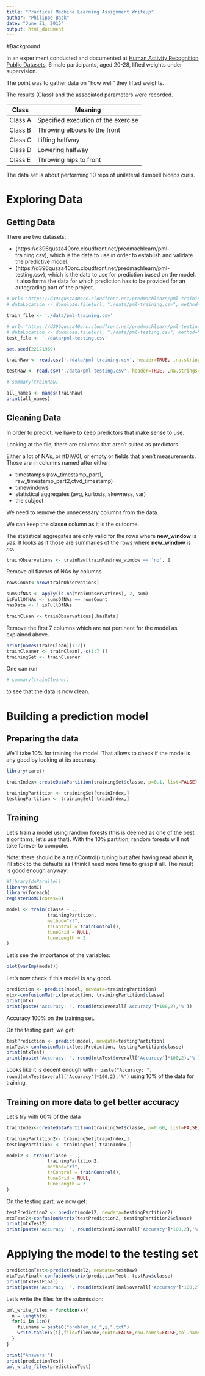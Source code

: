 ```yaml
---
title: "Practical Machine Learning Assignment Writeup"
author: "Philippe Back"
date: "June 21, 2015"
output: html_document
---
```


#Background

In an experiment conducted and documented at [Human Activity Recognition Public Datasets](http://groupware.les.inf.puc-rio.br/har), 6 male participants, aged 20-28, lifted weights under supervision.

The point was to gather data on "how well" they lifted weights.

The results (Class) and the associated parameters were recorded.

Class | Meaning
------| -------
Class A | Specified execution of the exercise
Class B | Throwing elbows to the front
Class C | Lifting halfway
Class D | Lowering halfway
Class E | Throwing hips to front

The data set is about performing 10 reps of unilateral dumbell biceps curls.

# Exploring Data

## Getting Data
There are two datasets:

- (https://d396qusza40orc.cloudfront.net/predmachlearn/pml-training.csv), which is the data to use in order to establish and validate the predictive model.
- (https://d396qusza40orc.cloudfront.net/predmachlearn/pml-testing.csv), which is the data to use for prediction based on the model. It also forms the data for which prediction has to be provided for an autograding part of the project.

```r
# url<-"https://d396qusza40orc.cloudfront.net/predmachlearn/pml-training.csv"
# dataLocation <- download.file(url, "./data/pml-training.csv", method="curl")

train_file <- './data/pml-training.csv'

# url<-"https://d396qusza40orc.cloudfront.net/predmachlearn/pml-testing.csv"
# dataLocation <- download.file(url, "./data/pml-testing.csv", method="curl")
test_file <- './data/pml-testing.csv'
```

```r

set.seed(22121969)

trainRaw <- read.csv('./data/pml-training.csv', header=TRUE, ,na.strings=c('NA','#DIV/0!',' ',''))

testRaw <- read.csv('./data/pml-testing.csv', header=TRUE, ,na.strings=c('NA','#DIV/0!',' ',''))

# summary(trainRaw)

all_names <- names(trainRaw)
print(all_names)

```

## Cleaning Data

In order to predict, we have to keep predictors that make sense to use.

Looking at the file, there are columns that aren't suited as predictors.

Either a lot of NA's, or #DIV/0!, or empty or fields that aren't measurements. Those are in columns named after either:

- timestamps (raw_timestamp_part1, raw_timestamp_part2,ctvd_timestamp)
- timewindows 
- statistical aggregates (avg, kurtosis, skewness, var)
- the subject

We need to remove the unnecessary columns from the data.

We can keep the **classe** column as it is the outcome.

The statistical aggregates are only valid for the rows where **new_window** is *yes*. It looks as if those are summaries of the rows where **new_window** is *no*.

```r
trainObservations <- trainRaw[trainRaw$new_window == 'no', ]
```

Remove all flavors of NAs by columns

```r
rowsCount<-nrow(trainObservations)

sumsOfNAs <- apply(is.na(trainObservations), 2, sum) 
isFullOfNAs <- sumsOfNAs == rowsCount
hasData <- ! isFullOfNAs

trainClean <- trainObservations[,hasData]
```

Remove the first 7 columns which are not pertinent for the model as explained above.

```r
print(names(trainClean)[1:7])
trainCleaner <- trainClean[,-c(1:7 )]
trainingSet <- trainCleaner
```

One can run 
```r
# summary(trainCleaner)
```
to see that the data is now clean.

# Building a prediction model

## Preparing the data

We'll take 10% for training the model. That allows to check if the model is any good by looking at its accuracy. 

```r
library(caret)

trainIndex<-createDataPartition(trainingSet$classe, p=0.1, list=FALSE)

trainingPartition <- trainingSet[trainIndex,]
testingPartition <- trainingSet[-trainIndex,]


```

## Training

Let's train a model using random forests (this is deemed as one of the best algorithms, let's use that). With the 10% partition, random forests will not take forever to compute.

Note: there should be a trainControl() tuning but after having read about it, I'll stick to the defaults as I think I need more time to grasp it all.
The result is good enough anyway.
```r
#library(doParallel)
library(doMC)
library(foreach)
registerDoMC(cores=8)
```

```r
model <- train(classe ~ ., 
               trainingPartition, 
               method="rf",
               trControl = trainControl(),
               tuneGrid = NULL, 
               tuneLength = 3
)
```

Let's see the importance of the variables:

```r
plot(varImp(model))
```

Let's now check if this model is any good.

```r
prediction <- predict(model, newdata=trainingPartition)
mtx<-confusionMatrix(prediction, trainingPartition$classe)
print(mtx)
print(paste("Accuracy: ", round(mtx$overall['Accuracy']*100,2),'%'))
```

Accuracy 100% on the training set.

On the testing part, we get:

```r
testPrediction <- predict(model, newdata=testingPartition)
mtxTest<-confusionMatrix(testPrediction, testingPartition$classe)
print(mtxTest)
print(paste("Accuracy: ", round(mtxTest$overall['Accuracy']*100,2),'%'))
```

Looks like it is decent enough with `r paste("Accuracy: ", round(mtxTest$overall['Accuracy']*100,2),'%')` using 10% of the data for training.

## Training on more data to get better accuracy

Let's try with 60% of the data

```r
trainIndex<-createDataPartition(trainingSet$classe, p=0.60, list=FALSE)

trainingPartition2<- trainingSet[trainIndex,]
testingPartition2 <- trainingSet[-trainIndex,]
```

```r
model2 <- train(classe ~ ., 
               trainingPartition2, 
               method="rf",
               trControl = trainControl(),
               tuneGrid = NULL, 
               tuneLength = 3
)
```


On the testing part, we now get:

```r
testPrediction2 <- predict(model2, newdata=testingPartition2)
mtxTest2<-confusionMatrix(testPrediction2, testingPartition2$classe)
print(mtxTest2)
print(paste("Accuracy: ", round(mtxTest2$overall['Accuracy']*100,2),'%'))
```

# Applying the model to the testing set

```r
predictionTest<-predict(model2, newdata=testRaw)
mtxTestFinal<-confusionMatrix(predictionTest, testRaw$classe)
print(mtxTestFinal)
print(paste("Accuracy: ", round(mtxTestFinal$overall['Accuracy']*100,2),'%'))
```

Let's write the files for the submission:

```r
pml_write_files = function(x){
  n = length(x)
  for(i in 1:n){
    filename = paste0("problem_id_",i,".txt")
    write.table(x[i],file=filename,quote=FALSE,row.names=FALSE,col.names=FALSE)
  }
}

print("Answers:")
print(predictionTest)
pml_write_files(predictionTest)
```





